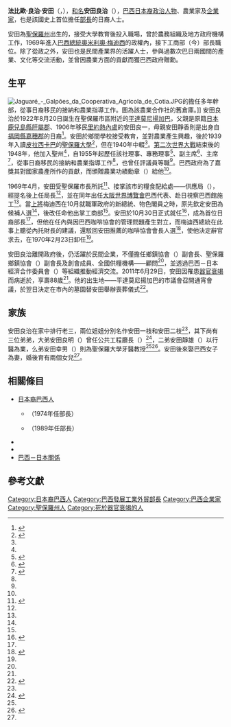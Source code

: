 {{Infobox Officeholder
| name = 安田良治
| original_name = {{lang|pt|Fábio Yassuda}}
| image =Fábio Riodi Yassuda, Ministro da Indústria e Comércio..tif
| caption=
| office = {{Link-pt|巴西發展工業外貿部|Ministério do Desenvolvimento, Indústria e Comércio Exterior|巴西工商部部長}}
| order =
| term_start = 1969年10月30日
| term_end = 1970年2月23日
| president=[[奧米利奧·梅迪西|奧米利奧·梅迪西]]
|學歷= [[聖保羅大學|聖保羅大學]]{{Link-pt|聖保羅大學路易斯·德凱羅斯高級農業學院|Escola Superior de Agricultura Luiz de Queiroz da Universidade de São Paulo|農學院}}（肄業）
| vice_occupation =
| vice_president =
| predecessor ={{Link-pt|埃德蒙多·狄·馬切多·蘇亞雷斯·席爾瓦|Edmundo de Macedo Soares e Silva|馬切多·蘇亞雷斯}}
| successor ={{Link-pt|馬可斯·文尼西斯·普拉蒂尼·莫萊斯|Marcus Vinícius Pratini de Moraes}}
| birth_date = {{birth date|1922|8|30}}
| birth_place = {{BRA}}[[聖保羅州|聖保羅州]][[平達莫尼揚加巴|平達莫尼揚加巴]]
| death_date ={{death date and age|2011|6|29|1922|8|30}}
| death_place = {{BRA}}聖保羅州[[聖保羅_(巴西)|聖保羅市]]
|安葬地點 = 聖保羅州平達莫尼揚加巴
| nationality ={{BRA}}
| spouse =
| children= 2名女兒
| religion =
| party =
|職業 = {{Link-pt|科蒂亞農業合作社|Cooperativa Agrícola de Cotia}}理事、主席<br>{{Link-pt|巴西日本文化協會|Sociedade Brasileira de Cultura Japonesa}}評議員<br>聖保羅市政府供應局長<br>[[1970年世界博覽會|日本大阪世界博覽會]]巴西代表<br>{{Link-pt|聖保羅沿海區|Litoral de São Paulo}}鄉鎮協會副會長<br>聖保羅鄉鎮協會副會長<br>{{Link-pt|巴西供應中心|Centrais de abastecimento}}顧問
| awards        = 農業功績勳章
}}
'''法比歐·良治·安田'''（{{lang-pt|Fábio Riodi Yassuda}}，{{bd|1922年|8月30日|2011年|6月29日|catIdx=Yassuda}}），[[和名|和名]]'''安田良治'''（{{jp|j=安田良治|hg=やすだ りょうじ|rm=Yasuda Ryōji}}），[[巴西|巴西]][[日本裔巴西人|日本裔]][[政治人物|政治人物]]、農業家及[[企業家|企業家]]，也是該國史上首位{{Link-en|巴西內閣|Cabinet of Brazil|入閣}}擔任[[部長|部長]]的日裔人士。

安田為[[聖保羅州|聖保羅州]]出生的{{Link-en|第二代日裔|Nisei}}，接受大學教育後投入職場，曾於農務組織及地方政府機構工作，1969年進入[[巴西總統|巴西總統]][[奧米利奧·梅迪西|奧米利奧·梅迪西]]的政權內，接下工商部（今{{Link-pt|巴西發展工業外貿部|Ministério do Desenvolvimento, Indústria e Comércio Exterior|發展工業外貿部}}）部長職位。除了從政之外，安田也是民間產業界的活躍人士，參與過數次巴日兩國間的產業、文化等交流活動，並曾因農業方面的貢獻而獲巴西政府贈勳。

==生平==
[[File:Jaguaré_-_Galpões_da_Cooperativa_Agrícola_de_Cotia.JPG|thumb]]的{{Link-pt|科蒂亞農業合作社|Cooperativa Agrícola de Cotia}}擔任多年幹部，從事日裔移民的接納和農業指導工作。圖為該農業合作社的舊倉庫。]]
安田良治於1922年8月20日誕生在聖保羅市區附近的[[平達莫尼揚加巴|平達莫尼揚加巴]]，父親是原籍[[日本|日本]][[鹿兒島縣|鹿兒島縣]][[肝屬郡|肝屬郡]]、1906年移民[[里約熱內盧|里約熱內盧]]的安田良一，母親安田靜香則是出身自[[福岡縣|福岡縣]][[嘉穗郡|嘉穗郡]]的日裔<ref name="通產">{{Cite news  |script-title=ja:ブラジル閣僚に日本人２世　通産相に安田さん |publisher={{lang|ja|[[讀賣新聞|読売新聞 夕刊]]}} |date=1969-10-28 |page=p. A2 |language=ja}}</ref>。安田於鄉間學校接受教育，並對農業產生興趣，後於1939年入讀[[皮拉西卡巴|皮拉西卡巴]]的[[聖保羅大學|聖保羅大學]]{{Link-pt|聖保羅大學路易斯·德凱羅斯高級農業學院|Escola Superior de Agricultura Luiz de Queiroz da Universidade de São Paulo|農學院}}<ref name="nippo">{{Cite web |author={{lang|pt|Ricardo Mituti Jr.}} |script-title=pt:Fábio Yassuda, o contador de “causos” |publisher={{lang|pt|Jornal Nippo-Brasil}} |accessdate=2016-01-09 |archiveurl=https://web.archive.org/web/20081202121325/http://www.nippobrasil.com.br/2.semanal.entrevistas/333.shtml |archivedate=2008-12-02 |url=http://www.nippobrasil.com.br/2.semanal.entrevistas/333.shtml |language=pt |deadurl=yes }}</ref>，但在1940年中輟<ref name="通產"></ref>。[[第二次世界大戰|第二次世界大戰]]結束後的1948年，他加入聖州{{Link-pt|科蒂亞農業合作社|Cooperativa Agrícola de Cotia}}<ref name="nippo"></ref>，自1955年起歷任該社理事、專務理事<ref name="訃">{{Cite news |publisher={{lang|ja|{{Link-en|日系新聞|Nikkey Shimbun|ニッケイ新聞}}}} |url=http://www.nikkeyshimbun.jp/2011/110630-75colonia.html |date=2011-06-30 |accessdate=2016-01-08 |archiveurl=https://web.archive.org/web/20141208060952/http://www.nikkeyshimbun.jp/2011/110630-75colonia.html |archivedate=2014-12-08 |script-title=ja:■訃報■安田ファビオ氏 |language=ja |dead-url=no }}</ref>、副主席<ref name="農相">{{Cite news  |script-title=ja:農相候補に日系人　ブラジル新内閣 |publisher={{lang|ja|[[讀賣新聞|読売新聞 朝刊]]}} |date=1969-10-18 |page=p. A3 |language=ja}}</ref>、主席<ref name="縣聯">{{Cite web |script-title=pt:Nota de falecimento de Fábio Riodi Yassuda |url=http://www.kenren.org.br/noticias/not%C3%ADcias-relacionadas/item/26-nota-de-falecimento-de-f%C3%A1bio-riodi-yassuda |publisher={{lang|pt|Federação das Associações de Províncias do Japão no Brasil}} |date=2011-06-29 |archiveurl=https://web.archive.org/web/20160110084823/http://www.kenren.org.br/noticias/not%C3%ADcias-relacionadas/item/26-nota-de-falecimento-de-f%C3%A1bio-riodi-yassuda |archivedate=2016-01-10 |language=pt |access-date=2016-01-10 |dead-url=yes }}</ref>，從事日裔移民的接納和農業指導工作<ref name="訃"></ref>，也曾任{{Link-pt|巴西日本文化協會|Sociedade Brasileira de Cultura Japonesa}}評議員等職<ref name="通產"></ref>。巴西政府為了嘉獎其對國家農產所作的貢獻，而頒贈農業功績勳章（{{lang|pt|Medalha do mérito agrícola}}）給他<ref name="縣聯"></ref>。

{{japanese|japanese=ファビオ・ヤスダ|kana=ふぁびお・やすだ|romaji=Fabio Yasuda}}
1969年4月，安田受聖保羅市長{{Link-pt|保羅·馬魯夫|Paulo Maluf}}所託<ref name="Nikkey2">{{Cite news |publisher={{lang|ja|{{Link-en|日系新聞|Nikkey Shimbun|ニッケイ新聞}}}} |url=http://www.nikkeyshimbun.jp/2014/140409-62colonia.html |date=2014-04-09 |accessdate=2016-01-09 |archiveurl=https://archive.today/20160110091154/http://www.nikkeyshimbun.jp/2014/140409-62colonia.html |archivedate=2016-01-10 |script-title=ja:県連ふるさと巡り＝開拓古戦場に思い馳せる＝パライバ平野と聖北海岸＝（１０）＝ピンダモニャンガーバ＝「安田から日本人の歴史始まる」＝長男は日系初の商工大臣 |author={{lang|ja|深沢正雪}} |language=ja |dead-url=no }}</ref>、接掌該市的糧食配給處——供應局（{{lang|pt|Secretaria de Abastecimento}}），經{{Link-pt|巴西國家情報局|Serviço Nacional de Informações}}提名後上任局長<ref name="nippo"></ref>，並在同年出任[[1970年世界博覽會|大阪世界博覽會]]巴西代表、赴日視察巴西館施工<ref name="通產"></ref>。當{{Link-en|巴西陸軍|Brazilian Army}}[[上將|上將]]梅迪西在10月就職軍政府的新總統、物色閣員之時，原先欽定安田為{{Link-pt|巴西農畜食品供應部|Ministério da Agricultura, Pecuária e Abastecimento|農業部長}}候補人選<ref name="農相"></ref>，後改任命他出掌工商部<ref name="通產"></ref>。安田於10月30日正式就任<ref name="任期">{{Cite web |script-title=pt:Ministérios |publisher={{lang|pt|{{Link-pt|巴西總統圖書館|Biblioteca da Presidência da República|Biblioteca da Presidência da República}}}} |accessdate=2016-01-10 |archiveurl=https://web.archive.org/web/20141217182624/http://www.biblioteca.presidencia.gov.br/ex-presidentes/emilio-medici/ministerios |archivedate=2014-12-17 |url=http://www.biblioteca.presidencia.gov.br/ex-presidentes/emilio-medici/ministerios |language=pt |dead-url=no }}</ref>，成為{{Link-en|巴西聯邦政府|Federal government of Brazil}}首位日裔部長<ref name="nippo"></ref>，但他在任內與{{Link-pt|巴西財政部|Ministério da Fazenda (Brasil)|財政部長}}{{Link-pt|安東尼奧·德爾芬·內托|Antônio Delfim Netto}}因巴西咖啡協會的管理問題產生對立，而梅迪西總統在此事上聽從內托財長的建議，還駁回安田推薦的咖啡協會會長人選<ref name="辭">{{Cite news  |script-title=ja:日系閣僚安田氏辞任　ブラジル |publisher={{lang|ja|[[讀賣新聞|読売新聞 朝刊]]}} |date=1970-02-22 |page=p. A3 |language=ja}}</ref>，使他決定辭官求去，在1970年2月23日卸任<ref name="任期"></ref>。

安田良治離開政府後，仍活躍於民間企業，不僅擔任{{Link-pt|聖保羅沿海區|Litoral de São Paulo}}鄉鎮協會（{{lang|pt|Associação Rural do Litoral Paulista}}）副會長、聖保羅鄉鎮協會（{{lang|pt|Associação Rural de São Paulo}}）副會長及創會成員、全國供糧機構——{{Link-pt|巴西供應中心|Centrais de abastecimento}}顧問<ref name="縣聯"></ref>，並透過巴西－日本經濟合作委員會（{{lang|pt|Comitê de Cooperação Econômica Brasil - Japão}}）等組織推動經濟交流。2011年6月29日，安田因罹患[[器官衰竭|器官衰竭]]而病逝於{{Link-en|聖保羅大學醫學院心臟研究所|Instituto do Coração da Universidade de São Paulo}}，享壽88歲<ref name="訃"></ref>。他的出生地——平達莫尼揚加巴的市議會召開通宵會議，於翌日決定在市內的墓園替安田舉辦喪葬儀式<ref name="聖">{{Cite news |publisher={{lang|ja|{{Link-pt|聖保羅新聞|São Paulo-Shimbun|サンパウロ新聞}} }} |url=http://saopauloshimbun.com/archives/5609 |date=2011-07-01 |accessdate=2016-01-08 |archiveurl=https://archive.today/20160110091625/http://saopauloshimbun.com/archives/5609 |archivedate=2016-01-10 |script-title=ja:安田ファビオ氏 |language=ja |dead-url=yes }}</ref>。

==家族==
{{Portal box|人物|政治|農業和農學|巴西|日本}}
安田良治在家中排行老三，兩位姐姐分別名作安田一枝和安田二枝<ref name="Nikkey2"></ref>，其下尚有三位弟弟，大弟安田良明（{{lang|pt|Eduardo Riomei Yassuda}}）曾任{{Link-pt|聖保羅州政府|Governo do estado de São Paulo}}公共工程廳長（{{lang|pt|Secretário dos Serviçose Obras Públicas}}）<ref>{{Cite web |script-title=pt:DECRETO DE 16 DE SETEMBRO DE 1970. Dispõe sôbre relotação de cargos e redistribuição de funções |url=http://www.al.sp.gov.br/repositorio/legislacao/decreto/1970/decreto-0I-16.09.1970.html |publisher={{lang|pt|{{Link-pt|聖保羅州立法議會|Assembleia Legislativa de São Paulo|Assembleia Legislativa do Estado de São Paulo}}}} |archiveurl=https://archive.today/20190519014658/http://www.al.sp.gov.br/repositorio/legislacao/decreto/1970/decreto-0I-16.09.1970.html |archivedate=2019-05-19 |language=pt |access-date=2016-01-10 |dead-url=no }}</ref>，二弟安田靜雄（{{lang|pt|Nélson Shiduho Yassuda}}）以行醫為業，么弟安田幸男（{{lang|pt|Renato Yassuda}}）則為聖保羅大學牙醫教授<ref name="Nikkey2"></ref><ref name="Izumi">{{Cite news  |script-title=ja:［いずみ］ |publisher={{lang|ja|[[讀賣新聞|読売新聞 朝刊]]}} |date=1969-12-15 |page=p. A15|language=ja}}</ref>。安田後來娶巴西女子為妻，婚後育有兩個女兒<ref name="通產"></ref>。

==相關條目==
*[[日本裔巴西人|日本裔巴西人]]
**{{Link-pt|植木茂彬|Shigeaki Ueki}}（1974年任{{Link-pt|巴西礦業能源部|Ministério de Minas e Energia}}部長）
**{{Link-pt|續木正剛|Seigo Tsuzuki}}（1989年任{{Link-pt|巴西衛生部|Ministério da Saúde (Brasil)}}部長）
*{{Link-en|巴西農業|Agriculture in Brazil}}
*{{Link-pt|巴西發展工業外貿部|Ministério do Desenvolvimento, Indústria e Comércio Exterior}}
*[[巴西－日本關係|巴西－日本關係]]

== 參考文獻 ==
{{Reflist|2}}

{{s-start}}
{{s-off}}
{{s-bef | before={{Link-pt|埃德蒙多·狄·馬切多·蘇亞雷斯·席爾瓦|Edmundo de Macedo Soares e Silva|馬切多·蘇亞雷斯}}}}
{{s-ttl | title= {{Link-pt|巴西發展工業外貿部|Ministério do Desenvolvimento, Indústria e Comércio Exterior|巴西工商部部長}} | years=1969年–1970年}}
{{s-aft | after={{Link-pt|馬可斯·文尼西斯·普拉蒂尼·莫萊斯|Marcus Vinícius Pratini de Moraes}}}}
{{end}}

{{DEFAULTSORT:Yassuda}}
[[Category:日本裔巴西人|Category:日本裔巴西人]]
[[Category:巴西發展工業外貿部長|Category:巴西發展工業外貿部長]]
[[Category:巴西企業家|Category:巴西企業家]]
[[Category:聖保羅州人|Category:聖保羅州人]]
[[Category:死於器官衰竭的人|Category:死於器官衰竭的人]]
